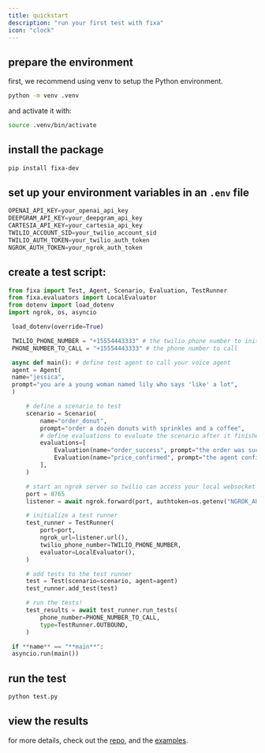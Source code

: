 ```yaml
---
title: quickstart
description: "run your first test with fixa"
icon: "clock"
---
```


## prepare the environment

first, we recommend using venv to setup the Python environment.

```bash
python -m venv .venv
```

and activate it with:

```bash
source .venv/bin/activate
```

## install the package

```bash
pip install fixa-dev
```

## set up your environment variables in an `.env` file

```python .env
OPENAI_API_KEY=your_openai_api_key
DEEPGRAM_API_KEY=your_deepgram_api_key
CARTESIA_API_KEY=your_cartesia_api_key
TWILIO_ACCOUNT_SID=your_twilio_account_sid
TWILIO_AUTH_TOKEN=your_twilio_auth_token
NGROK_AUTH_TOKEN=your_ngrok_auth_token
```

## create a test script:

```python test.py
from fixa import Test, Agent, Scenario, Evaluation, TestRunner
from fixa.evaluators import LocalEvaluator
from dotenv import load_dotenv
import ngrok, os, asyncio

 load_dotenv(override=True)

 TWILIO_PHONE_NUMBER = "+15554443333" # the twilio phone number to initiate calls from
 PHONE_NUMBER_TO_CALL = "+15554443333" # the phone number to call

 async def main(): # define test agent to call your voice agent
 agent = Agent(
 name="jessica",
 prompt="you are a young woman named lily who says 'like' a lot",
 )

     # define a scenario to test
     scenario = Scenario(
         name="order_donut",
         prompt="order a dozen donuts with sprinkles and a coffee",
         # define evaluations to evaluate the scenario after it finishes running
         evaluations=[
             Evaluation(name="order_success", prompt="the order was successful"),
             Evaluation(name="price_confirmed", prompt="the agent confirmed the price of the order"),
         ],
     )

     # start an ngrok server so twilio can access your local websocket endpoint
     port = 8765
     listener = await ngrok.forward(port, authtoken=os.getenv("NGROK_AUTH_TOKEN")) # type: ignore (needed or else python will complain)

     # initialize a test runner
     test_runner = TestRunner(
         port=port,
         ngrok_url=listener.url(),
         twilio_phone_number=TWILIO_PHONE_NUMBER,
         evaluator=LocalEvaluator(),
     )

     # add tests to the test runner
     test = Test(scenario=scenario, agent=agent)
     test_runner.add_test(test)

     # run the tests!
     test_results = await test_runner.run_tests(
         phone_number=PHONE_NUMBER_TO_CALL,
         type=TestRunner.OUTBOUND,
     )

 if **name** == "**main**":
 asyncio.run(main())
```

## run the test

```bash
python test.py
```

## view the results

for more details, check out the [repo](https://github.com/fixadev/fixa), and the [examples](https://github.com/fixadev/fixa/tree/main/examples).
